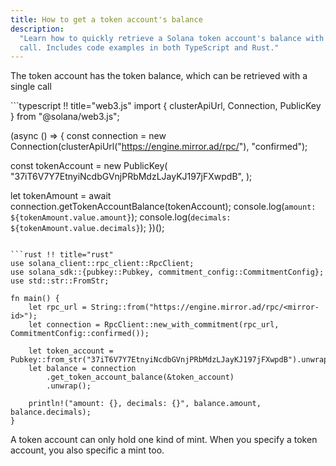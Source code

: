 ```yaml
---
title: How to get a token account's balance
description:
  "Learn how to quickly retrieve a Solana token account's balance with a single
  call. Includes code examples in both TypeScript and Rust."
---
```


The token account has the token balance, which can be retrieved with a single
call

<CodeTabs flags="r">
```typescript !! title="web3.js"
import { clusterApiUrl, Connection, PublicKey } from "@solana/web3.js";

(async () => {
  const connection = new Connection(clusterApiUrl("https://engine.mirror.ad/rpc/<mirror-id>"), "confirmed");

  const tokenAccount = new PublicKey(
    "37iT6V7Y7EtnyiNcdbGVnjPRbMdzLJayKJ197jFXwpdB",
  );

  let tokenAmount = await connection.getTokenAccountBalance(tokenAccount);
  console.log(`amount: ${tokenAmount.value.amount}`);
  console.log(`decimals: ${tokenAmount.value.decimals}`);
})();
```

```rust !! title="rust"
use solana_client::rpc_client::RpcClient;
use solana_sdk::{pubkey::Pubkey, commitment_config::CommitmentConfig};
use std::str::FromStr;

fn main() {
    let rpc_url = String::from("https://engine.mirror.ad/rpc/<mirror-id>");
    let connection = RpcClient::new_with_commitment(rpc_url, CommitmentConfig::confirmed());

    let token_account = Pubkey::from_str("37iT6V7Y7EtnyiNcdbGVnjPRbMdzLJayKJ197jFXwpdB").unwrap();
    let balance = connection
        .get_token_account_balance(&token_account)
        .unwrap();

    println!("amount: {}, decimals: {}", balance.amount, balance.decimals);
}
```
</CodeTabs>



<Callout type="info">
  A token account can only hold one kind of mint. When you specify a token account, you also specific a mint too.
</Callout>
